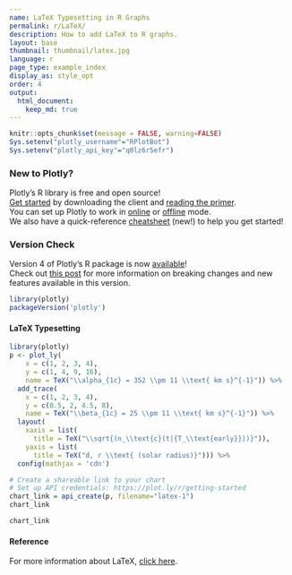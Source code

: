 ```yaml
---
name: LaTeX Typesetting in R Graphs
permalink: r/LaTeX/
description: How to add LaTeX to R graphs.
layout: base
thumbnail: thumbnail/latex.jpg
language: r
page_type: example_index
display_as: style_opt
order: 4
output:
  html_document:
    keep_md: true
---
```


```r
knitr::opts_chunk$set(message = FALSE, warning=FALSE)
Sys.setenv("plotly_username"="RPlotBot")
Sys.setenv("plotly_api_key"="q0lz6r5efr")
```
### New to Plotly?

Plotly's R library is free and open source!<br>
[Get started](https://plot.ly/r/getting-started/) by downloading the client and [reading the primer](https://plot.ly/r/getting-started/).<br>
You can set up Plotly to work in [online](https://plot.ly/r/getting-started/#hosting-graphs-in-your-online-plotly-account) or [offline](https://plot.ly/r/offline/) mode.<br>
We also have a quick-reference [cheatsheet](https://images.plot.ly/plotly-documentation/images/r_cheat_sheet.pdf) (new!) to help you get started!

### Version Check

Version 4 of Plotly's R package is now [available](https://plot.ly/r/getting-started/#installation)!<br>
Check out [this post](http://moderndata.plot.ly/upgrading-to-plotly-4-0-and-above/) for more information on breaking changes and new features available in this version.
```r
library(plotly)
packageVersion('plotly')
```

#### LaTeX Typesetting


```r
library(plotly)
p <- plot_ly(
    x = c(1, 2, 3, 4), 
    y = c(1, 4, 9, 16),
    name = TeX("\\alpha_{1c} = 352 \\pm 11 \\text{ km s}^{-1}")) %>% 
  add_trace(
    x = c(1, 2, 3, 4), 
    y = c(0.5, 2, 4.5, 8),
    name = TeX("\\beta_{1c} = 25 \\pm 11 \\text{ km s}^{-1}")) %>%
  layout(
    xaxis = list(
      title = TeX("\\sqrt{(n_\\text{c}(t|{T_\\text{early}}))}")),
    yaxis = list(
      title = TeX("d, r \\text{ (solar radius)}"))) %>%
  config(mathjax = 'cdn')

# Create a shareable link to your chart
# Set up API credentials: https://plot.ly/r/getting-started
chart_link = api_create(p, filename="latex-1")
chart_link
```

```r
chart_link
```

#### Reference

For more information about LaTeX, [click here](https://github.com/ropensci/plotly/blob/master/inst/examples/rmd/MathJax/index.Rmd).
